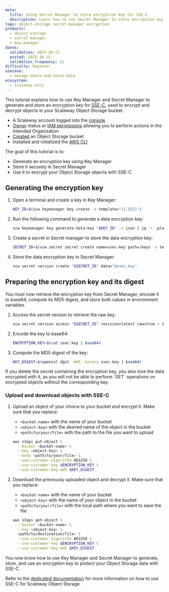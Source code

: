 ```yaml
---
meta:
  title: Using Secret Manager to store encryption key for SSE-C
  description: Learn how to use Secret Manager to store encryption key for Object Storage and SSE-C.
tags: object-storage secret-manager encryption
products:
  - object-storage
  - secret-manager
  - key-manager
dates:
  validation: 2025-10-15
  posted: 2025-10-15
  validation_frequency: 12
difficulty: beginner
usecase:
  - manage-share-and-store-data
ecosystem:
  - scaleway-only
---
```


This tutorial explains how to use Key Manager and Secret Manager to generate and store an encryption key for [SSE-C](/object-storage/api-cli/enable-sse-c/), used to encrypt and decrypt objects in your Scaleway Object Storage bucket.

<Requirements />

- A Scaleway account logged into the [console](https://console.scaleway.com)
- [Owner](/iam/concepts/#owner) status or [IAM permissions](/iam/concepts/#permission) allowing you to perform actions in the intended Organization
- [Created](/object-storage/how-to/create-a-bucket/) an Object Storage bucket
- Installed and initialized the [AWS CLI](/object-storage/api-cli/object-storage-aws-cli/)

The goal of this tutorial is to:

- Generate an encryption key using Key Manager
- Store it securely in Secret Manager
- Use it to encrypt your Object Storage objects with SSE-C

## Generating the encryption key

1. Open a terminal and create a key in Key Manager:

    ```bash
    KEY_ID=$(scw keymanager key create -o template="{{.ID}}")
    ```

2. Run the following command to generate a data encryption key:

    ```bash
    scw keymanager key generate-data-key "$KEY_ID" -o json | jq -r .plaintext | base64 -d > ssec.key
    ```

3. Create a secret in Secret manager to store the data encryption key:

    ```bash
    SECRET_ID=$(scw secret secret create name=ssec-key path=/keys -o template="{{.ID}}")
    ```

4. Store the data encryption key in Secret Manager:

    ```bash
    scw secret version create "$SECRET_ID" data="@ssec.key"
    ```

## Preparing the encryption key and its digest

You must now retrieve the encryption key from Secret Manager, encode it to base64, compute its MD5 digest, and store both values in environment variables.

1. Access the secret version to retrieve the raw key:

      ```bash
      scw secret version access "$SECRET_ID" revision=latest raw=true > ssec.key
      ```

2. Encode the key to base64:

    ```bash
    ENCRYPTION_KEY=$(cat ssec.key | base64)
    ```

3. Compute the MD5 digest of the key:

    ```bash
    KEY_DIGEST=$(openssl dgst -md5 -binary ssec.key | base64)
    ```

<Message type="important">
 If you delete the secret containing the encryption key, you also lose the data encrypted with it, as you will not be able to perform `GET` operations on encrypted objects without the corresponding key.
</Message>

### Upload and download objects with SSE-C

1. Upload an object of your choice to your bucket and encrypt it. Make sure that you replace:

    - `<bucket-name>` with the name of your bucket
    - `<object-key>` with the desired name of the object in the bucket
    - `<path/to/your/file>` with the path to the file you want to upload

    ```bash
    aws s3api put-object \
      --bucket <bucket-name> \
      --key <object-key> \
      --body <path/to/your/file> \
      --sse-customer-algorithm AES256 \
      --sse-customer-key $ENCRYPTION_KEY \
      --sse-customer-key-md5 $KEY_DIGEST
    ```

2. Download the previously uploaded object and decrypt it. Make sure that you replace:

    - `<bucket-name>` with the name of your bucket
    - `<object-key>` with the name of your object in the bucket
    - `<path/to/your/file>` with the local path where you want to save the file

    ```bash
    aws s3api get-object \
      --bucket <bucket-name> \
      --key <object-key> \
      <path/to/destination/file> \
      --sse-customer-algorithm AES256 \
      --sse-customer-key $ENCRYPTION_KEY \
      --sse-customer-key-md5 $KEY_DIGEST
    ```

You now know how to use Key Manager and Secret Manager to generate, store, and use an encryption key to protect your Object Storage data with SSE-C.

Refer to the [dedicated documentation](/object-storage/api-cli/enable-sse-c/) for more information on how to use SSE-C for Scaleway Object Storage.
